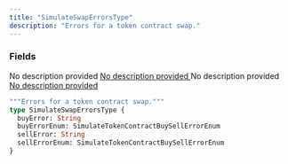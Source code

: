 ```yaml
---
title: "SimulateSwapErrorsType"
description: "Errors for a token contract swap."
---
```


### Fields

<ResponseField name="buyError" type="String">
  No description provided
</ResponseField>

<a href="/api-reference/types/simulatetokencontractbuysellerrorenum">
  <ResponseField name="buyErrorEnum" type="SimulateTokenContractBuySellErrorEnum">
    No description provided
  </ResponseField>
</a>

<ResponseField name="sellError" type="String">
  No description provided
</ResponseField>

<a href="/api-reference/types/simulatetokencontractbuysellerrorenum">
  <ResponseField name="sellErrorEnum" type="SimulateTokenContractBuySellErrorEnum">
    No description provided
  </ResponseField>
</a>


```graphql SimulateSwapErrorsType
"""Errors for a token contract swap."""
type SimulateSwapErrorsType {
  buyError: String
  buyErrorEnum: SimulateTokenContractBuySellErrorEnum
  sellError: String
  sellErrorEnum: SimulateTokenContractBuySellErrorEnum
}
```
